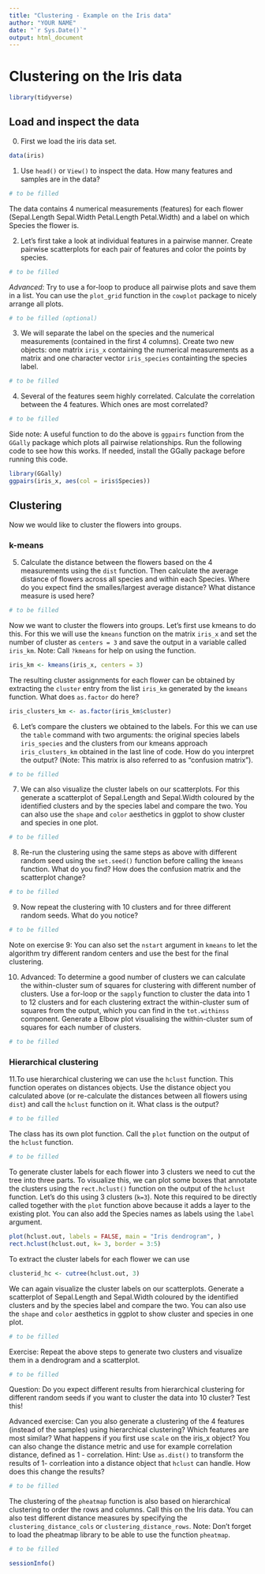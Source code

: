 ```yaml
---
title: "Clustering - Example on the Iris data"
author: "YOUR NAME"
date: "`r Sys.Date()`"
output: html_document
---
```


# Clustering on the Iris data 

```r
library(tidyverse)
```

## Load and inspect the data
0. First we load the iris data set.
```r
data(iris)
```

1. Use `head()` or `View()` to inspect the data. How many features and samples are in the data?
```r
# to be filled
```
The data contains 4 numerical measurements (features) for each flower (Sepal.Length Sepal.Width Petal.Length Petal.Width) and a label on which Species the flower is.


2. Let's first take a look at individual features in a pairwise manner. Create pairwise scatterplots for each pair of features and color the points by species.
```r
# to be filled
```

*Advanced*: Try to use a for-loop to produce all pairwise plots and save them in a list. You can use the `plot_grid` function in the `cowplot` package to nicely arrange all plots.
```r
# to be filled (optional)
```

3. We will separate the label on the species and the numerical measurements (contained in the first 4 columns). Create two new objects: one matrix `iris_x` containing the numerical measurements as a matrix and one character vector  `iris_species` containting the species label.
```r
# to be filled
```

4. Several of the features seem highly correlated. Calculate the correlation between the 4 features. Which ones are most correlated?
```r
# to be filled
```
Side note: A useful function to do the above is `ggpairs` function from the `GGally` package which plots all pairwise relationships. Run the following code to see how this works. If needed, install the GGally package before running this code.
```r
library(GGally)
ggpairs(iris_x, aes(col = iris$Species))
```



## Clustering
Now we would like to cluster the flowers into groups.

### k-means
5. Calculate the distance between the flowers based on the 4 measurements using the `dist` function. Then calculate the average distance of flowers across all species and within each Species. Where do you expect find the smalles/largest average distance? What distance measure is used here?
```r
# to be filled
```

Now we want to cluster the flowers into groups. Let's first use kmeans to do this. For this we will use the `kmeans` function on the matrix `iris_x` and set the number of cluster as `centers = 3` and save the output in a variable called `iris_km`. Note: Call `?kmeans` for help on using the function.
```r
iris_km <- kmeans(iris_x, centers = 3)
```

The resulting cluster assignments for each flower can be obtained by extracting the `cluster` entry from the list `iris_km` generated by the `kmeans` function. What does `as.factor` do here?
```r
iris_clusters_km <- as.factor(iris_km$cluster)
```

6. Let's compare the clusters we obtained to the labels. For this we can use the `table` command with two arguments: the original species labels `iris_species` and the clusters from our kmeans approach `iris_clusters_km` obtained in the last line of code. How do you interpret the output? (Note: This matrix is also referred to as "confusion matrix").
```r
# to be filled
```
7. We can also visualize the cluster labels on our scatterplots. For this generate a scatterplot of Sepal.Length and Sepal.Width coloured by the identified clusters and by the species label and compare the two. You can also use the `shape` and `color` aesthetics in ggplot to show cluster and species in one plot.
```r
# to be filled
```

8. Re-run the clustering using the same steps as above with different random seed using the `set.seed()` function before calling the `kmeans` function. What do you find? How does the confusion matrix and the scatterplot change?
```r
# to be filled
```

9. Now repeat the clustering with 10 clusters and for three different random seeds. What do you notice?
```r
# to be filled
```

Note on exercise 9: You can also set the `nstart` argument in `kmeans` to let the algorithm try different random centers and use the best for the final clustering.

10. Advanced: To determine a good number of clusters we can calculate the within-cluster sum of squares for clustering with different number of clusters. Use a for-loop or the `sapply` function to cluster the data into 1 to 12 clusters and for each clustering extract the within-cluster sum of squares from the output, which you can find in the `tot.withinss` component. Generate a Elbow plot visualising the within-cluster sum of squares for each number of clusters.
```r
# to be filled
```

### Hierarchical clustering
11.To use hierarchical clustering we can use the `hclust` function. This function operates on distances objects. Use the distance object you calculated above (or re-calculate the distances between all flowers using `dist`) and call the `hclust` function on it. What class is the output?
```r
# to be filled
```

The class has its own plot function. Call the `plot` function on the output of the `hclust` function.
```r
# to be filled
```

To generate cluster labels for each flower into 3 clusters we need to cut the tree into three parts. To visualize this, we can plot some boxes that annotate the clusters using the `rect.hclust()` function on the output of the `hclust` function. Let's do this using 3 clusters (`k=3`). Note this required to be directly called together with the `plot` function above because it adds a layer to the existing plot. You can also add the Species names as labels using the `label` argument.
```r
plot(hclust.out, labels = FALSE, main = "Iris dendrogram", )
rect.hclust(hclust.out, k= 3, border = 3:5)
```

To extract the cluster labels for each flower we can use
```r
clusterid_hc <- cutree(hclust.out, 3)
```


We can again visualize the cluster labels on our scatterplots. Generate a scatterplot of Sepal.Length and Sepal.Width coloured by the identified clusters and by the species label and compare the two. You can also use the `shape` and `color` aesthetics in ggplot to show cluster and species in one plot.
```r
# to be filled
```

Exercise: Repeat the above steps to generate two clusters and visualize them in a dendrogram and a scatterplot.
```r
# to be filled
```

Question: Do you expect different results from hierarchical clustering for different random seeds if you want to cluster the data into 10 cluster? Test this!

Advanced exercise: Can you also generate a clustering of the 4 features (instead of the samples) using hierarchical clustering? Which features are most similar? What happens if you first use `scale` on the iris_x object? You can also change the distance metric and use for example correlation distance, defined as 1 - correlation. Hint: Use `as.dist()` to transform the results of 1- corrleation into a distance object that `hclust` can handle. How does this change the results?
```r
# to be filled
```

The clustering of the `pheatmap` function is also based on hierarchical clustering to order the rows and columns. 
Call this on the Iris data. You can also test different distance measures by specifying the `clustering_distance_cols` or `clustering_distance_rows`. Note: Don't forget to load the pheatmap library to be able to use the function `pheatmap`.
```r
# to be filled
```


```r
sessionInfo()
```

